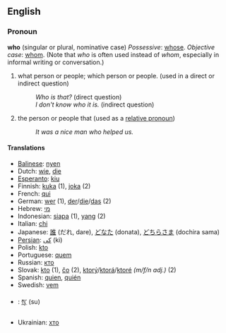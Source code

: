 ==English==
===Pronoun===
'''who''' (singular or plural, nominative case)
''Possessive'': [[whose]].
''Objective case'': [[whom]]. 
(Note that ''who'' is often used instead of ''whom'', especially in informal writing or conversation.)

#what person or people; which person or people. (used in a direct or indirect question)
#:''Who is that?'' (direct question)
#:''I don't know who it is.'' (indirect question)
#the person or people that (used as a [[relative pronoun]])
#:''It was a nice man who helped us.''


====Translations====
*[[Balinese]]: [[nyen]]
*Dutch: [[wie]], [[die]]
*[[Esperanto]]: [[kiu]]
*Finnish: [[kuka]] (1), [[joka]] (2)
*French: [[qui]]
*German: [[wer]] (1), [[der]]/[[die]]/[[das]] (2)
*Hebrew: [[מי]]
*Indonesian: [[siapa]] (1), [[yang]] (2)
*Italian: [[chi]]
*Japanese: [[誰]] (だれ, dare), [[どなた]] (donata), [[どちらさま]] (dochira sama)
*[[Persian]]: [[كی]] (ki)
*Polish: [[kto]]
*Portuguese: [[quem]]
*Russian: [[кто]]
*Slovak: [[kto]] (1), [[čo]] (2), [[ktorý]]/[[ktorá]]/[[ktoré]] ''(m/f/n adj.)'' (2)
*Spanish: [[quien]], [[quién]]
*Swedish: [[vem]]
*{{bo}}: [[སུ་]] (su)
*Ukrainian: [[хто]]